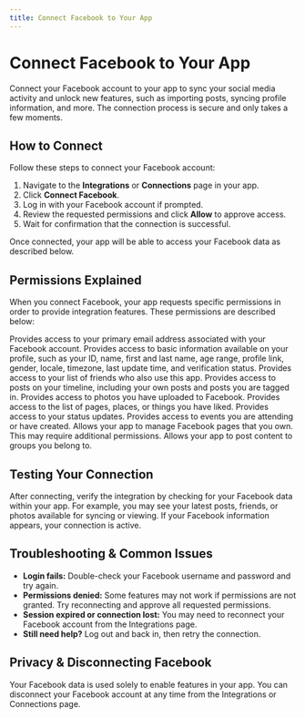```yaml
---
title: Connect Facebook to Your App
---
```


# Connect Facebook to Your App

Connect your Facebook account to your app to sync your social media activity and unlock new features, such as importing posts, syncing profile information, and more. The connection process is secure and only takes a few moments.

## How to Connect

Follow these steps to connect your Facebook account:

1. Navigate to the **Integrations** or **Connections** page in your app.
2. Click **Connect Facebook**.
3. Log in with your Facebook account if prompted.
4. Review the requested permissions and click **Allow** to approve access.
5. Wait for confirmation that the connection is successful.

Once connected, your app will be able to access your Facebook data as described below.

## Permissions Explained

When you connect Facebook, your app requests specific permissions in order to provide integration features. These permissions are described below:

<AccordionGroup>
  <Accordion title="email">
    Provides access to your primary email address associated with your Facebook account.
  </Accordion>
  <Accordion title="public_profile">
    Provides access to basic information available on your profile, such as your ID, name, first and last name, age range, profile link, gender, locale, timezone, last update time, and verification status.
  </Accordion>
  <Accordion title="user_friends">
    Provides access to your list of friends who also use this app.
  </Accordion>
  <Accordion title="user_posts">
    Provides access to posts on your timeline, including your own posts and posts you are tagged in.
  </Accordion>
  <Accordion title="user_photos">
    Provides access to photos you have uploaded to Facebook.
  </Accordion>
  <Accordion title="user_likes">
    Provides access to the list of pages, places, or things you have liked.
  </Accordion>
  <Accordion title="user_status">
    Provides access to your status updates.
  </Accordion>
  <Accordion title="user_events">
    Provides access to events you are attending or have created.
  </Accordion>
  <Accordion title="manage_pages">
    Allows your app to manage Facebook pages that you own. This may require additional permissions.
  </Accordion>
  <Accordion title="publish_to_groups">
    Allows your app to post content to groups you belong to.
  </Accordion>
</AccordionGroup>

## Testing Your Connection

After connecting, verify the integration by checking for your Facebook data within your app. For example, you may see your latest posts, friends, or photos available for syncing or viewing. If your Facebook information appears, your connection is active.

## Troubleshooting & Common Issues

- **Login fails:** Double-check your Facebook username and password and try again.
- **Permissions denied:** Some features may not work if permissions are not granted. Try reconnecting and approve all requested permissions.
- **Session expired or connection lost:** You may need to reconnect your Facebook account from the Integrations page.
- **Still need help?** Log out and back in, then retry the connection.

## Privacy & Disconnecting Facebook

Your Facebook data is used solely to enable features in your app. You can disconnect your Facebook account at any time from the Integrations or Connections page.